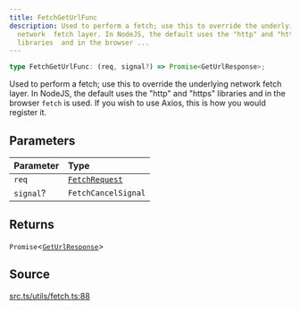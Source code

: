 ```yaml
---
title: FetchGetUrlFunc
description: Used to perform a fetch; use this to override the underlying
  network  fetch layer. In NodeJS, the default uses the "http" and "https"
  libraries  and in the browser ...
---
```


```ts
type FetchGetUrlFunc: (req, signal?) => Promise<GetUrlResponse>;
```

Used to perform a fetch; use this to override the underlying network
 fetch layer. In NodeJS, the default uses the "http" and "https" libraries
 and in the browser `fetch` is used. If you wish to use Axios, this is
 how you would register it.

## Parameters

| Parameter | Type |
| :------ | :------ |
| `req` | [`FetchRequest`](/content/classes/FetchRequest.mdx) |
| `signal`? | `FetchCancelSignal` |

## Returns

`Promise`\<[`GetUrlResponse`](/content/type-aliases/GetUrlResponse.mdx)\>

## Source

[src.ts/utils/fetch.ts:88](https://github.com/dominant-strategies/quais-6.js/blob/3f482dd134064d41657ff7dc9ba8162f741c9c83/src.ts/utils/fetch.ts#L88)
